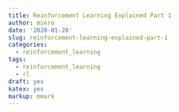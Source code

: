 ```yaml
---
title: Reinforcement Learning Explained Part 1
author: miero
date: '2020-01-20'
slug: reinforcement-learning-explained-part-1
categories:
  - reinforcement_learning
tags:
  - reinforcement_learning
  - rl
draft: yes
katex: yes
markup: mmark
---
```


